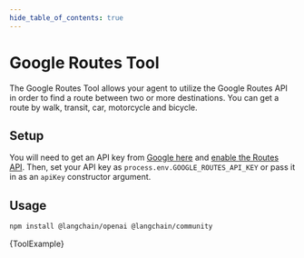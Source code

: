 ```yaml
---
hide_table_of_contents: true
---
```



# Google Routes Tool

The Google Routes Tool allows your agent to utilize the Google Routes API in order to find a route between
two or more destinations. You can get a route by walk, transit, car, motorcycle and bicycle.

## Setup

You will need to get an API key from [Google here](https://developers.google.com/maps/documentation/places/web-service/overview)
and [enable the Routes API](https://console.cloud.google.com/apis/library/routes.googleapis.com). Then, set your API key
as `process.env.GOOGLE_ROUTES_API_KEY` or pass it in as an `apiKey` constructor argument.

## Usage


<IntegrationInstallTooltip></IntegrationInstallTooltip>

```bash npm2yarn
npm install @langchain/openai @langchain/community
```


<CodeBlock language="typescript">{ToolExample}</CodeBlock>
